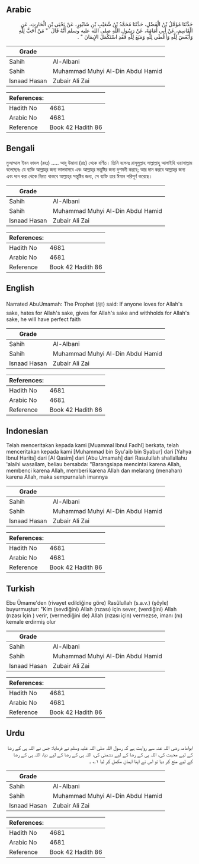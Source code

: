 ## Arabic


<div dir="rtl" lang="ar" style={{fontSize:'larger',backgroundColor:'#f8f9fa',padding:20}}>
حَدَّثَنَا مُؤَمَّلُ بْنُ الْفَضْلِ، حَدَّثَنَا مُحَمَّدُ بْنُ شُعَيْبِ بْنِ شَابُورٍ، عَنْ يَحْيَى بْنِ الْحَارِثِ، عَنِ الْقَاسِمِ، عَنْ أَبِي أُمَامَةَ، عَنْ رَسُولِ اللَّهِ صلى الله عليه وسلم أَنَّهُ قَالَ ‏ "‏ مَنْ أَحَبَّ لِلَّهِ وَأَبْغَضَ لِلَّهِ وَأَعْطَى لِلَّهِ وَمَنَعَ لِلَّهِ فَقَدِ اسْتَكْمَلَ الإِيمَانَ ‏"‏ ‏.‏
</div>
<div style={{backgroundColor:'#f8f9fa',padding:20, marginBottom: 10}}><table> <thead> <tr> <th>Grade</th> <th></th> </tr> </thead> <tbody> <tr><td>Sahih</td><td>Al-Albani</td></tr><tr><td>Sahih</td><td>Muhammad Muhyi Al-Din Abdul Hamid</td></tr><tr><td>Isnaad Hasan</td><td>Zubair Ali Zai</td></tr></tbody></table><table> <thead> <tr> <th>References:</th> <th></th> </tr> </thead> <tbody><tr><td>Hadith No</td><td>4681</td></tr><tr><td>Arabic No</td><td>4681</td></tr><tr><td>Reference</td><td>Book 42 Hadith 86</td></tr></tbody></table></div>

## Bengali


<div dir="ltr" lang="bn" style={{fontSize:'larger',backgroundColor:'#f8f9fa',padding:20}}>
মুআম্মাল ইবন ফাদল (রহঃ) ..... আবূ উমামা (রাঃ) থেকে বর্ণিত। তিনি বলেনঃ রাসূলুল্লাহ সাল্লাল্লাহু আলাইহি ওয়াসাল্লাম বলেছেনঃ যে ব্যক্তি আল্লাহ্‌র জন্য ভালবাসবে এবং আল্লাহ্‌র সন্তুষ্টির জন্য দুশমনী করবে; আর দান করবে আল্লাহ্‌র জন্য এবং দান করা থেকে বিরত থাকবে আল্লাহ্‌র সন্তুষ্টির জন্য, সে ব্যক্তি তার ঈমান পরিপূর্ণ করেছে।
</div>
<div style={{backgroundColor:'#f8f9fa',padding:20, marginBottom: 10}}><table> <thead> <tr> <th>Grade</th> <th></th> </tr> </thead> <tbody> <tr><td>Sahih</td><td>Al-Albani</td></tr><tr><td>Sahih</td><td>Muhammad Muhyi Al-Din Abdul Hamid</td></tr><tr><td>Isnaad Hasan</td><td>Zubair Ali Zai</td></tr></tbody></table><table> <thead> <tr> <th>References:</th> <th></th> </tr> </thead> <tbody><tr><td>Hadith No</td><td>4681</td></tr><tr><td>Arabic No</td><td>4681</td></tr><tr><td>Reference</td><td>Book 42 Hadith 86</td></tr></tbody></table></div>

## English


<div dir="ltr" lang="en" style={{fontSize:'larger',backgroundColor:'#f8f9fa',padding:20}}>
Narrated AbuUmamah: The Prophet (ﷺ) said: If anyone loves for Allah's sake, hates for Allah's sake, gives for Allah's sake and withholds for Allah's sake, he will have perfect faith
</div>
<div style={{backgroundColor:'#f8f9fa',padding:20, marginBottom: 10}}><table> <thead> <tr> <th>Grade</th> <th></th> </tr> </thead> <tbody> <tr><td>Sahih</td><td>Al-Albani</td></tr><tr><td>Sahih</td><td>Muhammad Muhyi Al-Din Abdul Hamid</td></tr><tr><td>Isnaad Hasan</td><td>Zubair Ali Zai</td></tr></tbody></table><table> <thead> <tr> <th>References:</th> <th></th> </tr> </thead> <tbody><tr><td>Hadith No</td><td>4681</td></tr><tr><td>Arabic No</td><td>4681</td></tr><tr><td>Reference</td><td>Book 42 Hadith 86</td></tr></tbody></table></div>

## Indonesian


<div dir="ltr" lang="id" style={{fontSize:'larger',backgroundColor:'#f8f9fa',padding:20}}>
Telah menceritakan kepada kami [Muammal Ibnul Fadhl] berkata, telah menceritakan kepada kami [Muhammad bin Syu'aib bin Syabur] dari [Yahya Ibnul Harits] dari [Al Qasim] dari [Abu Umamah] dari Rasulullah shallallahu 'alaihi wasallam, beliau bersabda: "Barangsiapa mencintai karena Allah, membenci karena Allah, memberi karena Allah dan melarang (menahan) karena Allah, maka sempurnalah imannya
</div>
<div style={{backgroundColor:'#f8f9fa',padding:20, marginBottom: 10}}><table> <thead> <tr> <th>Grade</th> <th></th> </tr> </thead> <tbody> <tr><td>Sahih</td><td>Al-Albani</td></tr><tr><td>Sahih</td><td>Muhammad Muhyi Al-Din Abdul Hamid</td></tr><tr><td>Isnaad Hasan</td><td>Zubair Ali Zai</td></tr></tbody></table><table> <thead> <tr> <th>References:</th> <th></th> </tr> </thead> <tbody><tr><td>Hadith No</td><td>4681</td></tr><tr><td>Arabic No</td><td>4681</td></tr><tr><td>Reference</td><td>Book 42 Hadith 86</td></tr></tbody></table></div>

## Turkish


<div dir="ltr" lang="tr" style={{fontSize:'larger',backgroundColor:'#f8f9fa',padding:20}}>
Ebu Ümame'den (rivayet edildiğine göre) Rasûlullah (s.a.v.) (şöyle) buyurmuştur: "Kim (sevdiğini) Allah (rızası) için sever, (verdiğini) Allah (rızası İçin ) verir, (vermediğini de) Allah (rızası için) vermezse, imanı (nı) kemale erdirmiş olur
</div>
<div style={{backgroundColor:'#f8f9fa',padding:20, marginBottom: 10}}><table> <thead> <tr> <th>Grade</th> <th></th> </tr> </thead> <tbody> <tr><td>Sahih</td><td>Al-Albani</td></tr><tr><td>Sahih</td><td>Muhammad Muhyi Al-Din Abdul Hamid</td></tr><tr><td>Isnaad Hasan</td><td>Zubair Ali Zai</td></tr></tbody></table><table> <thead> <tr> <th>References:</th> <th></th> </tr> </thead> <tbody><tr><td>Hadith No</td><td>4681</td></tr><tr><td>Arabic No</td><td>4681</td></tr><tr><td>Reference</td><td>Book 42 Hadith 86</td></tr></tbody></table></div>

## Urdu


<div dir="rtl" lang="ur" style={{fontSize:'larger',backgroundColor:'#f8f9fa',padding:20}}>
ابوامامہ رضی اللہ عنہ سے روایت ہے کہ رسول اللہ صلی اللہ علیہ وسلم نے فرمایا: جس نے اللہ ہی کے رضا کے لیے محبت کی، اللہ ہی کے رضا کے لیے دشمنی کی، اللہ ہی کے رضا کے لیے دیا، اللہ ہی کے رضا کے لیے منع کر دیا تو اس نے اپنا ایمان مکمل کر لیا ۱؎ ۔
</div>
<div style={{backgroundColor:'#f8f9fa',padding:20, marginBottom: 10}}><table> <thead> <tr> <th>Grade</th> <th></th> </tr> </thead> <tbody> <tr><td>Sahih</td><td>Al-Albani</td></tr><tr><td>Sahih</td><td>Muhammad Muhyi Al-Din Abdul Hamid</td></tr><tr><td>Isnaad Hasan</td><td>Zubair Ali Zai</td></tr></tbody></table><table> <thead> <tr> <th>References:</th> <th></th> </tr> </thead> <tbody><tr><td>Hadith No</td><td>4681</td></tr><tr><td>Arabic No</td><td>4681</td></tr><tr><td>Reference</td><td>Book 42 Hadith 86</td></tr></tbody></table></div>